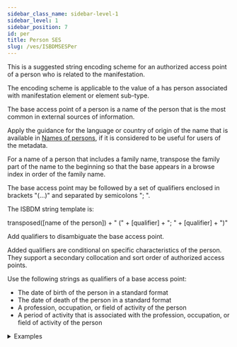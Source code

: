 ```yaml
---
sidebar_class_name: sidebar-level-1
sidebar_level: 1
sidebar_position: 7
id: per
title: Person SES
slug: /ves/ISBDMSESPer
---
```


<div className="guid">

This is a suggested string encoding scheme for an authorized access point of a person who is related to the manifestation.

The encoding scheme is applicable to the value of a <InLink href="/relationships/1006">has person associated with manifestation</InLink> element or element sub-type.

</div>

<div className="guid">

The base access point of a person is a name of the person that is the most common in external sources of information.

Apply the guidance for the language or country of origin of the name that is available in <a class="linkOutline" href="https://www.ifla.org/g/cataloguing/names-of-persons/" target="_blank">Names of persons</a>, if it is considered to be useful for users of the metadata.

For a name of a person that includes a family name, transpose the family part of the name to the beginning so that the base appears in a browse index in order of the family name.

The base access point may be followed by a set of qualifiers enclosed in brackets "(…)" and separated by semicolons "; ".

The ISBDM string template is:

transposed([name of the person]) + " (" + [qualifier] + "; " + [qualifier] + ")"

</div>

<div className="guid">

Add qualifiers to disambiguate the base access point.

Added qualifiers are conditional on specific characteristics of the person. They support a secondary collocation and sort order of authorized access points.

Use the following strings as qualifiers of a base access point:

- The date of birth of the person in a standard format
- The date of death of the person in a standard format
- A profession, occupation, or field of activity of the person
- A period of activity that is associated with the profession, occupation, or field of activity of the person

<details>
  <summary>Examples</summary>

  | Relation | Example |
  |----------|----------|
  | has person associated with manifestation | "Magritte, René, 1898-1967" |

  *Full example*: <InLink href="/fullex/fx045">Treachery of images (ceci n'est pas
                          une pipe) (1929; Magritte, René, 1898-1967; sheet)</InLink>. The base access
                        point is transposed and is qualified by the dates of birth and death

</details>
</div>